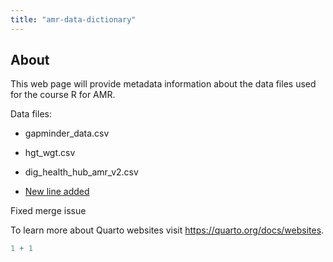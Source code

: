 ```yaml
---
title: "amr-data-dictionary"
---
```


## About

This web page will provide metadata information about the data files used for the course R for AMR.

Data files:

-   gapminder_data.csv

-   hgt_wgt.csv

-   dig_health_hub_amr_v2.csv

-   [New line added]{.underline}

Fixed merge issue

To learn more about Quarto websites visit <https://quarto.org/docs/websites>.

```r
1 + 1
```
